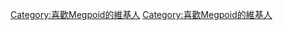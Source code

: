 {{Userbox-2
| border-c = green
| border-s = 1
| id1-c    = white
| id1-s    = 12
| id1-fc   = green
| id2-c    = white
| id2-s    = 15
| id2-fc   = green
| info-c   = green
| info-s   = 9
| info-fc  = white
| id1      = {{lang|ja|GUMI}}
| id2      = {{lang|ja|蘿}}
| info     = 這個用戶喜歡'''[[Megpoid|<span style="color:yellow;">Megpoid</span>]]'''。
}}<includeonly>

[[Category:喜歡Megpoid的維基人]]

</includeonly><noinclude>

[[Category:喜歡Megpoid的維基人]]

</noinclude>